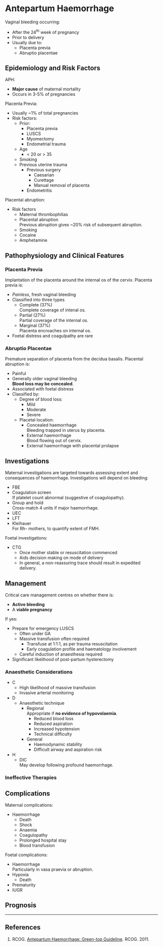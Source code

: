 # Antepartum Haemorrhage


Vaginal bleeding occurring:

* After the 24<sup>th</sup> week of pregnancy
* Prior to delivery
* Usually due to:
	* Placenta previa  
	* Abruptio placentae


## Epidemiology and Risk Factors

APH:

* **Major cause** of maternal mortality
* Occurs in 3-5% of pregnancies

Placenta Previa:

* Usually ~1% of total pregnancies
* Risk factors:
	* Prior:
		* Placenta previa
		* LUSCS
		* Myomectomy
		* Endometrial trauma

	* Age
		* < 20 or > 35
	* Smoking
	* Previous uterine trauma
		* Previous surgery
			* Caesarian
			* Curettage
			* Manual removal of placenta
		* Endometritis


Placental abruption:

* Risk factors
	* Maternal thrombophilias  
	* Placental abruption  
	Previous abruption gives ~20% risk of subsequent abruption.
	* Smoking
	* Cocaine
	* Amphetamine


## Pathophysiology and Clinical Features

### Placenta Previa

Implantation of the placenta around the internal os of the cervix. Placenta previa is:

* *Painless*, fresh vaginal bleeding
* Classified into three types
	* Complete (37%)  
	Complete coverage of intenal os.
	* Partial (27%)  
	Partial coverage of the internal os.
	* Marginal (37%)  
	Placenta encroaches on internal os.
* Foetal distress and coagulpathy are rare

### Abruptio Placentae

Premature separation of placenta from the decidua basalis. Placental abruption is:

* Painful
* Generally older vaginal bleeding  
**Blood loss may be concealed**.
* Associated with foetal distress  
* Classified by:
	* Degree of blood loss:
		* Mild
		* Moderate
		* Severe
	* Placetal location:
		* Concealed haemorrhage  
		Bleeding trapped in uterus by placenta.
		* External haemorrhage  
		Blood flowing out of cervix.
		* External haemorrhage with placental prolapse

## Investigations

Maternal investigations are targeted towards assessing extent and consequences of haemorrhage. Investigations will depend on bleeding:

* FBE
* Coagulation screen  
If platelet count abnormal (suggestive of coagulopathy).
* Group and hold  
Cross-match 4 units if major haemorrhage.
* UEC
* LFT
* Kleihauer  
For Rh- mothers, to quantify extent of FMH.


Foetal investigations:

* CTG
	* Once mother stable or resuscitation commenced
	* Aids decision making on mode of delivery
	* In general, a non-reassuring trace should result in expedited delivery.

## Management

Critical care management centres on whether there is:

* **Active bleeding**  
* A **viable pregnancy**

If yes:

* Prepare for emergency LUSCS
	* Often under GA
	* Massive transfusion often required  
		* Transfuse at 1:1:1, as per trauma resuscitation
		* Early coagulation profile and haematology involvement
	* Careful induction of anaesthesia required
* Significant likelihood of post-partum hysterectomy

### Anaesthetic Considerations

* C
	* High likelihood of massive transfusion
	* Invasive arterial monitoring
* D
	* Anaesthetic technique
		* Regional  
		Appropriate if **no evidence of hypovolaemia**.
			* Reduced blood loss
			* Reduced aspiration
			* Increased hypotension
			* Technical difficulty
		* General
			* Haemodynamic stability
			* Difficult airway and aspiration risk
* H
	* DIC  
	May develop following profound haemorrhage.


### Ineffective Therapies

## Complications

Maternal complications:

* Haemorrhage
	 * Death
	 * Shock
	 * Anaemia
	 * Coagulopathy
	 * Prolonged hospital stay
	 * Blood transfusion

Foetal complications:

* Haemorrhage  
Particularly in vasa praevia or abruption.
* Hypoxia
	* Death
* Prematurity
* IUGR

## Prognosis


---

## References

1. RCOG. [Antepartum Haemorrhage: Green-top Guideline](https://www.rcog.org.uk/globalassets/documents/guidelines/gtg_63.pdf). RCOG. 2011.